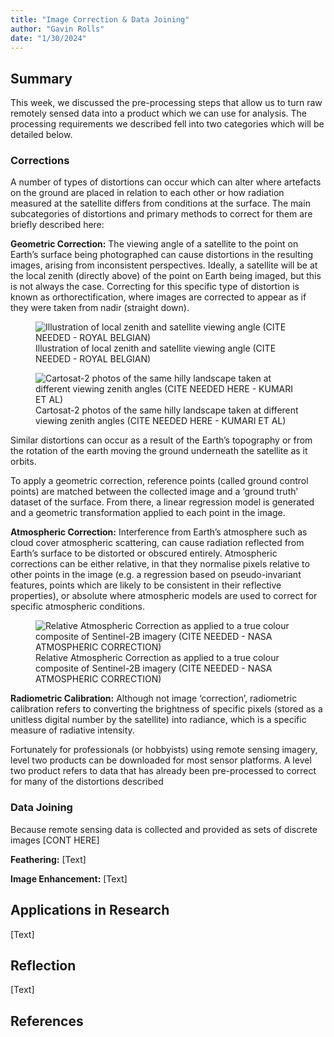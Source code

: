 ```yaml
---
title: "Image Correction & Data Joining"
author: "Gavin Rolls"
date: "1/30/2024"
---
```


## Summary

This week, we discussed the pre-processing steps that allow us to turn raw remotely sensed data into a product which we can use for analysis. The processing requirements we described fell into two categories which will be detailed below.

### **Corrections**

A number of types of distortions can occur which can alter where artefacts on the ground are placed in relation to each other or how radiation measured at the satellite differs from conditions at the surface. The main subcategories of distortions and primary methods to correct for them are briefly described here:

**Geometric Correction:** The viewing angle of a satellite to the point on Earth's surface being photographed can cause distortions in the resulting images, arising from inconsistent perspectives. Ideally, a satellite will be at the local zenith (directly above) of the point on Earth being imaged, but this is not always the case. Correcting for this specific type of distortion is known as orthorectification, where images are corrected to appear as if they were taken from nadir (straight down).

![Illustration of local zenith and satellite viewing angle (CITE NEEDED - ROYAL BELGIAN)](img/Zenith.png)

![Cartosat-2 photos of the same hilly landscape taken at different viewing zenith angles (CITE NEEDED HERE - KUMARI ET AL)](img/Off-Nadir.png)

Similar distortions can occur as a result of the Earth's topography or from the rotation of the earth moving the ground underneath the satellite as it orbits.

To apply a geometric correction, reference points (called ground control points) are matched between the collected image and a 'ground truth' dataset of the surface. From there, a linear regression model is generated and a geometric transformation applied to each point in the image.

**Atmospheric Correction:** Interference from Earth's atmosphere such as cloud cover atmospheric scattering, can cause radiation reflected from Earth's surface to be distorted or obscured entirely. Atmospheric corrections can be either relative, in that they normalise pixels relative to other points in the image (e.g. a regression based on pseudo-invariant features, points which are likely to be consistent in their reflective properties), or absolute where atmospheric models are used to correct for specific atmospheric conditions.

![Relative Atmospheric Correction as applied to a true colour composite of Sentinel-2B imagery (CITE NEEDED - NASA ATMOSPHERIC CORRECTION)](img/AtmosphericCorrection.png)

**Radiometric Calibration:** Although not image 'correction', radiometric calibration refers to converting the brightness of specific pixels (stored as a unitless digital number by the satellite) into radiance, which is a specific measure of radiative intensity.

Fortunately for professionals (or hobbyists) using remote sensing imagery, level two products can be downloaded for most sensor platforms. A level two product refers to data that has already been pre-processed to correct for many of the distortions described

### **Data Joining**

Because remote sensing data is collected and provided as sets of discrete images \[CONT HERE\]

**Feathering:** \[Text\]

**Image Enhancement:** \[Text\]

## Applications in Research

\[Text\]

## Reflection

\[Text\]

## **References**
